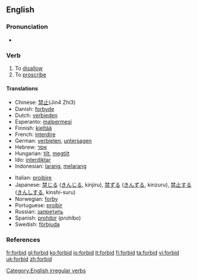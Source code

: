 ==English==

===Pronunciation===
*{{IPA|/'foɻbɪd/}}

===Verb===
{{en-verb|forbids|forbidding|'''[[forbade]]''' ''or'' '''[[forbad]]'''|forbidden}}

# To [[disallow]]
# To [[proscribe]]

====Translations====
{{top}}
*Chinese: [[禁止]](Jin4 Zhi3)
*Danish: [[forbyde]]
*Dutch: [[verbieden]]
*Esperanto: [[malpermesi]]
*Finnish: [[kieltää]]
*French: [[interdire]]
*German: [[verbieten]], [[untersagen]]
*Hebrew: [[אסר]]
*Hungarian: [[tilt]], [[megtilt]]
*Ido: [[interdiktar]]
*Indonesian: [[larang]], [[larang|melarang]]
{{mid}}
*Italian: [[proibire]]
*Japanese: [[禁じる]] ([[きんじる]], kinjiru), [[禁ずる]] ([[きんずる]], kinzuru), [[禁止]]する ([[きんし]]する, kinshi-suru)
*Norwegian: [[forby]]
*Portuguese: [[proibir]]
*Russian: [[запретить]]
*Spanish: [[prohibir]] (prohíbo)
*Swedish: [[förbjuda]]
{{bottom}}

===References===
{{R:Century 1911}}
{{R:Webster 1913}}

[[Category:English irregular verbs]]

[[fr:forbid]]
[[gl:forbid]]
[[ko:forbid]]
[[io:forbid]]
[[it:forbid]]
[[fi:forbid]]
[[ta:forbid]]
[[vi:forbid]]
[[uk:forbid]]
[[zh:forbid]]